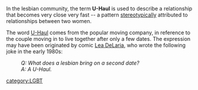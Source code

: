 In the lesbian community, the term '''U-Haul''' is used to describe a relationship that becomes very close  very fast -- a pattern [[stereotype|stereotypically]] attributed to relationships between two women. 

The word [[U-Haul]] comes from the popular moving company, in reference to the couple moving in to live together after only a few dates. The expression may have been originated by comic [[Lea DeLaria]], who wrote the following joke in the early 1980s:

:''Q: What does a lesbian bring on a second date?''
:''A: A U-Haul.''


[[category:LGBT]]
{{LGBT-stub}}